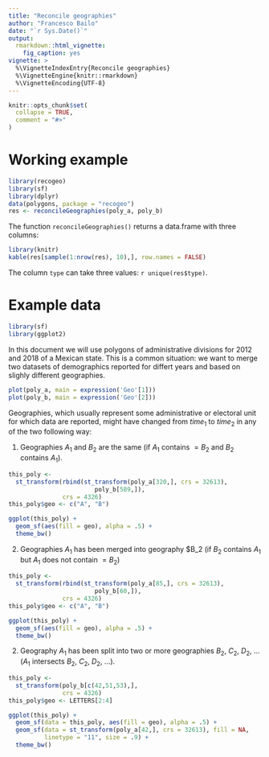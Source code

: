 ```yaml
---
title: "Reconcile geographies"
author: "Francesco Bailo"
date: "`r Sys.Date()`"
output: 
  rmarkdown::html_vignette:
    fig_caption: yes
vignette: >
  %\VignetteIndexEntry{Reconcile geographies}
  %\VignetteEngine{knitr::rmarkdown}
  %\VignetteEncoding{UTF-8}
---
```


```r
knitr::opts_chunk$set(
  collapse = TRUE,
  comment = "#>"
)
```


# Working example

```r
library(recogeo)
library(sf)
library(dplyr)
data(polygons, package = "recogeo")
res <- reconcileGeographies(poly_a, poly_b)
```

The function `reconcileGeographies()` returns a data.frame with three columns:

```r
library(knitr)
kable(res[sample(1:nrow(res), 10),], row.names = FALSE)
```

The column `type` can take three values: `r unique(res$type)`.

# Example data

```r
library(sf)
library(ggplot2)
```


In this document we will use polygons of administrative divisions for 2012 and 2018 of a Mexican state. This is a common situation: we want to merge two datasets of demographics reported for differt years and based on slighly different geographies. 

```r
plot(poly_a, main = expression('Geo'[1]))
plot(poly_b, main = expression('Geo'[2]))
```


Geographies, which usually represent some administrative or electoral unit for which data are reported, might have changed from $time_1$ to $time_2$ in any of the two following way:

1. Geographies $A_1$ and $B_2$ are the same (if $A_1$ contains $=B_2$ and $B_2$ contains $A_1$).

```r
this_poly <- 
  st_transform(rbind(st_transform(poly_a[320,], crs = 32613), 
                        poly_b[589,]),  
               crs = 4326)
this_poly$geo <- c("A", "B")

ggplot(this_poly) +
  geom_sf(aes(fill = geo), alpha = .5) +
  theme_bw() 
```


2. Geographies $A_1$ has been merged into geography $B_2 (if $B_2$ contains $A_1$ but $A_1$ does not contain $=B_2$)

```r
this_poly <- 
  st_transform(rbind(st_transform(poly_a[85,], crs = 32613), 
                        poly_b[60,]),  
               crs = 4326)
this_poly$geo <- c("A", "B")

ggplot(this_poly) +
  geom_sf(aes(fill = geo), alpha = .5) +
  theme_bw() 
```


2. Geography $A_1$ has been split into two or more geographies $B_2$, $C_2$, $D_2$, ... ($A_1$ intersects $B_2$, $C_2$, $D_2$, ...).

```r
this_poly <- 
  st_transform(poly_b[c(42,51,53),],  
               crs = 4326)
this_poly$geo <- LETTERS[2:4]

ggplot(this_poly) +
  geom_sf(data = this_poly, aes(fill = geo), alpha = .5) +
  geom_sf(data = st_transform(poly_a[42,], crs = 32613), fill = NA, 
          linetype = "11", size = .9) +
  theme_bw() 
```
